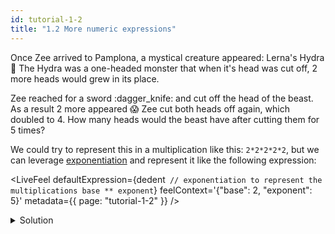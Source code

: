 ```yaml
---
id: tutorial-1-2
title: "1.2 More numeric expressions"
---
```



Once Zee arrived to Pamplona, a mystical creature appeared: Lerna's Hydra :snake: The Hydra was a
one-headed monster that when it's head was cut off, 2 more heads would grew in its place.

Zee reached for a sword :dagger_knife: and cut off the head of the beast. As a result 2 more
appeared :scream: Zee cut both heads off again, which doubled to 4. How many heads would the beast
have after cutting them for 5 times?

We could try to represent this in a multiplication like this: `2*2*2*2*2`, but we can leverage
[exponentiation](/docs/reference/language-guide/feel-numeric-expressions.md#exponentiation) and
represent it like the following expression:

<LiveFeel
  defaultExpression={dedent`
    // exponentiation to represent the multiplications
    base ** exponent`}
  feelContext='{"base": 2, "exponent": 5}'
  metadata={{ page: "tutorial-1-2" }}
/>

<details>
  <summary>Solution</summary>
  <div>
    <div>
      By the 5th time, there were 32 heads and no apparent way out, thankfully the heads started
      fighting with each other and Zee was able to escape.
    </div>
  </div>
</details>
